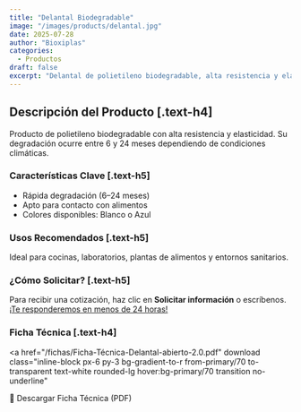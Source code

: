 ```yaml
---
title: "Delantal Biodegradable"
image: "/images/products/delantal.jpg"
date: 2025-07-28
author: "Bioxiplas"
categories:
  - Productos
draft: false
excerpt: "Delantal de polietileno biodegradable, alta resistencia y elasticidad. Código 101."
---
```


## Descripción del Producto [.text-h4]

Producto de polietileno biodegradable con alta resistencia y elasticidad. Su degradación ocurre entre 6 y 24 meses dependiendo de condiciones climáticas.

### Características Clave [.text-h5]

- Rápida degradación (6–24 meses)  
- Apto para contacto con alimentos  
- Colores disponibles: Blanco o Azul

### Usos Recomendados [.text-h5]

Ideal para cocinas, laboratorios, plantas de alimentos y entornos sanitarios.

### ¿Cómo Solicitar? [.text-h5]

Para recibir una cotización, haz clic en **Solicitar información** o escríbenos. <u>¡Te responderemos en menos de 24 horas!</u>


### Ficha Técnica [.text-h4]
<a
  href="/fichas/Ficha-Técnica-Delantal-abierto-2.0.pdf"
  download
  class="inline-block px-6 py-3 bg-gradient-to-r from-primary/70 to-transparent text-white rounded-lg hover:bg-primary/70 transition no-underline"
>
  📄 Descargar Ficha Técnica (PDF)
</a>